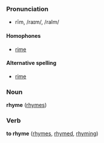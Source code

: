 ===Pronunciation===
*rīm, /raɪm/, /raIm/
====Homophones====
*[[rime]]

====Alternative spelling====
*[[rime]]

===Noun===
'''rhyme''' ([[rhymes]])

===Verb===
'''to rhyme''' ([[rhymes]], [[rhymed]], [[rhyming]])